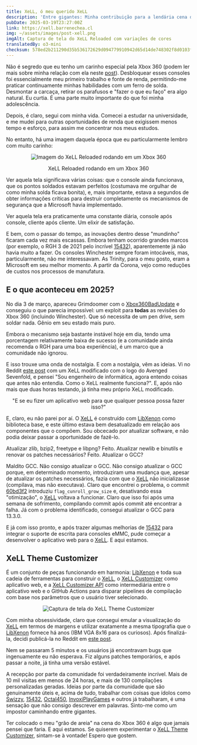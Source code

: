 ```yaml
---
title: XeLL, ó meu querido XeLL
description: 'Entre gigantes: Minha contribuição para a lendária cena do Xbox 360 com o XeLL Theme Customizer.'
pubDate: 2025-03-19T23:27:00Z
link: https://xell.barrenechea.cl
img: ~/assets/images/post-xell.png
imgAlt: Captura de tela do XeLL Reloaded com variações de cores
translatedBy: o3-mini
checksum: 578ed2b211290d35b536172629d094779910942d65d14de748302f8d0103f700
---
```



Não é segredo que eu tenho um carinho especial pela Xbox 360 (podem ler mais sobre minha relação com ela neste [post](/pt/posts/ades-wii-x360/)).
Desbloquear esses consoles foi essencialmente meu primeiro trabalho e fonte de renda, permitindo-me praticar continuamente minhas habilidades com um ferro de solda.
Desmontar a carcaça, retirar os parafusos e "fazer o que eu faço" era algo natural. Eu curtia. É uma parte muito importante do que foi minha adolescência.

Depois, é claro, segui com minha vida. Comecei a estudar na universidade, e me mudei para outras oportunidades de renda que exigissem menos tempo e esforço, para assim me concentrar nos meus estudos.

No entanto, há uma imagem daquela época que eu particularmente lembro com muito carinho:

<div align="center">
  <Image src={XeLLReloaded} alt="Imagem do XeLL Reloaded rodando em um Xbox 360" format="webp" />
  <p class="italic">XeLL Reloaded rodando em um Xbox 360</p>
</div>

Ver aquela tela significava várias coisas: que o console ainda funcionava, que os pontos soldados estavam perfeitos (costumava me orgulhar de como minha solda ficava bonita), e, mais importante, estava a segundos de obter informações críticas para destruir completamente os mecanismos de segurança que a Microsoft havia implementado.

Ver aquela tela era praticamente uma constante diária, console após console, cliente após cliente. Um elixir de satisfação.

E bem, com o passar do tempo, as inovações dentro desse "mundinho" ficaram cada vez mais escassas. Embora tenham ocorrido grandes marcos (por exemplo, o RGH 3 de 2021 pelo incrível [15432](https://github.com/15432)), aparentemente já não havia muito a fazer. Os consoles Winchester sempre foram intocáveis, mas, particularmente, não me interessavam. As Trinity, para o meu gosto, eram a Microsoft em seu melhor momento. A partir da Corona, vejo como reduções de custos nos processos de manufatura.

## E o que aconteceu em 2025?

No dia 3 de março, apareceu Grimdoomer com o [Xbox360BadUpdate](https://github.com/grimdoomer/Xbox360BadUpdate) e conseguiu o que parecia impossível: um exploit para **todas** as revisões do Xbox 360 (incluindo Winchester). Que só necessita de um pen drive, sem soldar nada. Gênio em seu estado mais puro.

Embora o mecanismo seja bastante instável hoje em dia, tendo uma porcentagem relativamente baixa de sucesso (e a comunidade ainda recomenda o RGH para uma boa experiência), é um marco que a comunidade não ignorou.

E isso trouxe uma onda de nostalgia. E com a nostalgia, vêm as ideias. Vi no Reddit [este post](https://www.reddit.com/r/360hacks/comments/1j2tuhq/custom_xell_my_friend_made_for_me/) com um XeLL modificado com o logo do Avenged Sevenfold, e pensei "Sou engenheiro de informática, agora entendo coisas que antes não entendia. Como o XeLL realmente funciona?". E, após não mais que duas horas testando, já tinha meu próprio XeLL modificado.

<div align="center">
  <p class="italic">"E se eu fizer um aplicativo web para que qualquer pessoa possa fazer isso?"</p>
</div>

E, claro, eu não parei por aí. O [XeLL](https://github.com/barrenechea/xell-reloaded) é construído com [LibXenon](https://github.com/barrenechea/libxenon) como biblioteca base, e este último estava bem desatualizado em relação aos componentes que o compõem. Sou obcecado por atualizar software, e não podia deixar passar a oportunidade de fazê-lo.

Atualizar zlib, bzip2, freetype e libpng? Feito. Atualizar newlib e binutils e renovar os patches necessários? Feito. Atualizar o GCC?

Maldito GCC. Não consigo atualizar o GCC. Não consigo atualizar o GCC porque, em determinado momento, introduziram uma mudança que, apesar de atualizar os patches necessários, fazia com que o [XeLL](https://github.com/barrenechea/xell-reloaded) não inicializasse (compilava, mas não executava).
Claro que encontrei o problema, o commit [60bd3f2](https://github.com/gcc-mirror/gcc/commit/60bd3f20baebeeddd60f8a2b85927e7da7c6016e) introduziu `flag_cunroll_grow_size` e, desativando essa "otimização", o [XeLL](https://github.com/barrenechea/xell-reloaded) voltava a funcionar.
Claro que isso foi após uma semana de sofrimento, compilando commit após commit até encontrar a falha. Já com o problema identificado, consegui atualizar o GCC para 13.3.0.

E já com isso pronto, e após trazer algumas melhorias de [15432](https://github.com/15432) para integrar o suporte de escrita para consoles eMMC, pude começar a desenvolver o aplicativo web para o [XeLL](https://github.com/barrenechea/xell-reloaded). E aqui estamos.

## XeLL Theme Customizer

É um conjunto de peças funcionando em harmonia: [LibXenon](https://github.com/barrenechea/libxenon) e toda sua cadeia de ferramentas para construir o [XeLL](https://github.com/barrenechea/xell-reloaded), o [XeLL Customizer](https://github.com/barrenechea/xell-customizer) como aplicativo web, e a [XeLL Customizer API](https://github.com/barrenechea/xell-customizer-api) como intermediária entre o aplicativo web e o GitHub Actions para disparar pipelines de compilação com base nos parâmetros que o usuário tiver selecionado.

<div align="center">
  <Image src={XellCustomizer} alt="Captura de tela do XeLL Theme Customizer" format="webp" />
</div>

Com minha obsessividade, claro que consegui emular a visualização do [XeLL](https://github.com/barrenechea/xell-reloaded) em termos de margens e utilizar exatamente a mesma tipografia que o [LibXenon](https://github.com/barrenechea/libxenon) fornece há anos (IBM VGA 8x16 para os curiosos).
Após finalizá-la, decidi publicá-la no Reddit em [este post](https://www.reddit.com/r/360hacks/comments/1jek0g9/xell_theme_customizer_make_it_your_own/).

Nem se passaram 5 minutos e os usuários já encontravam bugs que ingenuamente eu não esperava. Fiz alguns patches temporários, e após passar a noite, já tinha uma versão estável.

A recepção por parte da comunidade foi verdadeiramente incrível. Mais de 10 mil visitas em menos de 24 horas, e mais de 130 compilações personalizadas geradas. Ideias por parte da comunidade que são genuinamente úteis e, acima de tudo, trabalhar com coisas que ídolos como [Swizzy](https://github.com/Swizzy), [15432](https://github.com/15432), [Octal450](https://github.com/Octal450), [InvoxiPlayGames](https://github.com/InvoxiPlayGames) e outros já trabalharam, é uma sensação que não consigo descrever em palavras. Sinto-me como um impostor caminhando entre gigantes.

Ter colocado o meu "grão de areia" na cena do Xbox 360 é algo que jamais pensei que faria. E aqui estamos. Se quiserem experimentar o [XeLL Theme Customizer](https://xell.barrenechea.cl), sintam-se à vontade! Espero que gostem.
